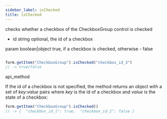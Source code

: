 ```yaml
---
sidebar_label: isChecked
title: isChecked
---
```



          


<Short>
 checks whether a checkbox of the CheckboxGroup control is checked


</Short>



- id    string  optional, the id of a checkbox


param   boolean|object     true, if a checkbox is checked, otherwise - false

~~~js

form.getItem("CheckboxGroup").isChecked("checkbox_id_3") 
// -> true/false


~~~
 api_method

<Descr>

If the id of a checkbox is not specified, the method returns an object with a set of *key:value* pairs where *key* is the id of a checkbox and *value* is the state of a checkbox:

~~~js
form.getItem("CheckboxGroup").isChecked() 
// -> {  "checkbox_id_1": true,  "checkbox_id_2": false }
~~~



</Descr>

